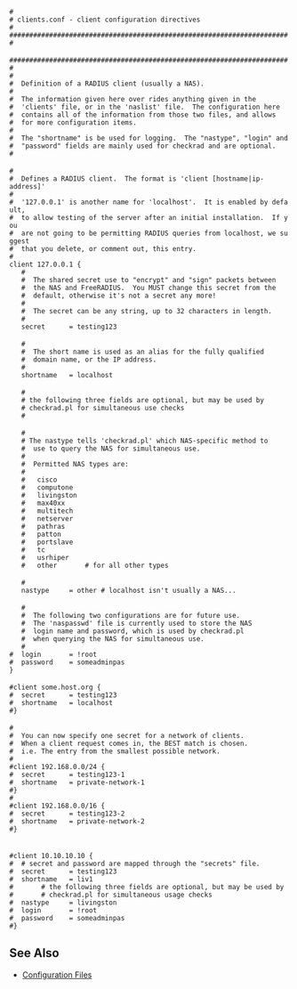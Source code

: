 {{Default in the server source|raddb/clients.conf}}

 #
 # clients.conf - client configuration directives
 #
 #######################################################################
 
 #######################################################################
 #
 #  Definition of a RADIUS client (usually a NAS).
 #
 #  The information given here over rides anything given in the
 #  'clients' file, or in the 'naslist' file.  The configuration here
 #  contains all of the information from those two files, and allows
 #  for more configuration items.
 #
 #  The "shortname" is be used for logging.  The "nastype", "login" and
 #  "password" fields are mainly used for checkrad and are optional.
 #
 
 #
 #  Defines a RADIUS client.  The format is 'client [hostname|ip-address]'
 #
 #  '127.0.0.1' is another name for 'localhost'.  It is enabled by default,
 #  to allow testing of the server after an initial installation.  If you
 #  are not going to be permitting RADIUS queries from localhost, we suggest
 #  that you delete, or comment out, this entry.
 #
 client 127.0.0.1 {
 	#
 	#  The shared secret use to "encrypt" and "sign" packets between
 	#  the NAS and FreeRADIUS.  You MUST change this secret from the
 	#  default, otherwise it's not a secret any more!
 	#
 	#  The secret can be any string, up to 32 characters in length.
 	#
 	secret		= testing123
 
 	#
 	#  The short name is used as an alias for the fully qualified
 	#  domain name, or the IP address.
 	#
 	shortname	= localhost
 
 	#
 	# the following three fields are optional, but may be used by
 	# checkrad.pl for simultaneous use checks
 	#
 
 	#
 	# The nastype tells 'checkrad.pl' which NAS-specific method to
 	#  use to query the NAS for simultaneous use.
 	#
 	#  Permitted NAS types are:
 	#
 	#	cisco
 	#	computone
 	#	livingston
 	#	max40xx
 	#	multitech
 	#	netserver
 	#	pathras
 	#	patton
 	#	portslave
 	#	tc
 	#	usrhiper
 	#	other		# for all other types
 
 	#
 	nastype     = other	# localhost isn't usually a NAS...
 
 	#
 	#  The following two configurations are for future use.
 	#  The 'naspasswd' file is currently used to store the NAS
 	#  login name and password, which is used by checkrad.pl
 	#  when querying the NAS for simultaneous use.
 	#
 #	login       = !root
 #	password    = someadminpas
 }
 
 #client some.host.org {
 #	secret		= testing123
 #	shortname	= localhost
 #}
 
 #
 #  You can now specify one secret for a network of clients.
 #  When a client request comes in, the BEST match is chosen.
 #  i.e. The entry from the smallest possible network.
 #
 #client 192.168.0.0/24 {
 #	secret		= testing123-1
 #	shortname	= private-network-1
 #}
 #
 #client 192.168.0.0/16 {
 #	secret		= testing123-2
 #	shortname	= private-network-2
 #}
 
 
 #client 10.10.10.10 {
 #	# secret and password are mapped through the "secrets" file.
 #	secret      = testing123
 #	shortname   = liv1
 #       # the following three fields are optional, but may be used by
 #       # checkrad.pl for simultaneous usage checks
 #	nastype     = livingston
 #	login       = !root
 #	password    = someadminpas
 #}

==See Also==

* [[Configuration Files]]